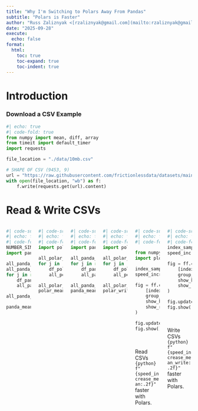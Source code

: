 ```yaml
---
title: "Why I'm Switching to Polars Away From Pandas"
subtitle: "Polars is Faster"
author: "Russ Zaliznyak <[rzaliznyak@gmail.com](mailto:rzaliznyak@gmail.com)>"
date: "2025-09-28"
execute: 
  echo: false
format: 
  html: 
    toc: true
    toc-expand: true
    toc-indent: true
---
```


# Introduction


### Download a CSV Example
```python
#| echo: true
#| code-fold: true
from numpy import mean, diff, array
from timeit import default_timer
import requests

file_location = "./data/10mb.csv"

# SHAPE OF CSV (9453, 9)
url = "https://raw.githubusercontent.com/frictionlessdata/datasets/main/files/csv/10mb.csv"
with open(file_location, "wb") as f:
    f.write(requests.get(url).content)
```


# Read & Write CSVs


:::: {.columns style="font-size: 100%;"}

::: {.column width="50%;"}

```python
#| code-summary: "Pandas read_csv()"
#| echo: true
#| code-fold: true
NUMBER_SIMULATIONS = int(1e3)
import pandas as pd

all_panda_read_times = []
all_panda_read_times = [default_timer()]
for j in range(NUMBER_SIMULATIONS):
    df_pandas = pd.read_csv(file_location)
    all_panda_read_times.append(default_timer())

all_panda_read_times = diff(all_panda_read_times)

panda_mean_run_time = mean(all_panda_read_times)
```

:::


::: {.column width="50%;"}

```python
#| code-summary: "Polars read_csv()"
#| echo: true
#| code-fold: true
import polars as pl

all_polar_read_times = [default_timer()]
for j in range(NUMBER_SIMULATIONS):
    df_polars =pl.read_csv(file_location)
    all_polar_read_times.append(default_timer())

all_polar_read_times = diff(all_polar_read_times)
polar_mean_run_time = mean(all_polar_read_times)

```

:::


::: {.column width="50%;"}

```python
#| code-summary: "Pandas to_csv()"
#| echo: true
#| code-fold: true
import pandas as pd

all_panda_write_times = [default_timer()]
for j in range(NUMBER_SIMULATIONS):
    df_pandas.to_csv("temp.csv")
    all_panda_write_times.append(default_timer())

all_panda_write_times = diff(all_panda_write_times)
panda_mean_write_time = mean(all_panda_write_times)


```

:::


::: {.column width="50%;"}

```python
#| code-summary: "Polars write_csv()"
#| echo: true
#| code-fold: true
import polars as pl

all_polar_write_times = [default_timer()]
for j in range(NUMBER_SIMULATIONS):
    df_polars.write_csv("temp.csv")
    all_polar_write_times.append(default_timer())

all_polar_write_times = diff(all_polar_write_times)
polar_write_run_time = mean(all_polar_write_times)

```

:::


::: {.column width="50%;"}


```python
#| code-summary: "Read Comparison"
#| echo: false
#| code-fold: true

from numpy import array
import plotly.figure_factory as ff

index_samples = array(all_panda_read_times)/array(all_polar_read_times)
speed_increase_mean = mean(index_samples)

fig = ff.create_distplot(
    [index_samples],
    group_labels=["index_samples"],  
    show_hist=False,              
    show_rug=False,          
)

fig.update_layout(showlegend=False)
fig.show()


```

<br>

Read CSVs `{python} f"{speed_increase_mean:.2f}"` faster with Polars.

:::


::: {.column width="50%;"}


```python
#| code-summary: "Write Comparison"
#| echo: false
#| code-fold: true
index_samples_write = array(all_panda_write_times)/array(all_polar_write_times)
speed_increase_mean_write = mean(index_samples_write)

fig = ff.create_distplot(
    [index_samples_write],
    group_labels=["index_samples"],  
    show_hist=False,              
    show_rug=False,          
)

fig.update_layout(showlegend=False)
fig.show()


```

<br>

Write CSVs `{python} f"{speed_increase_mean_write:.2f}"` faster with Polars.

:::

::::



